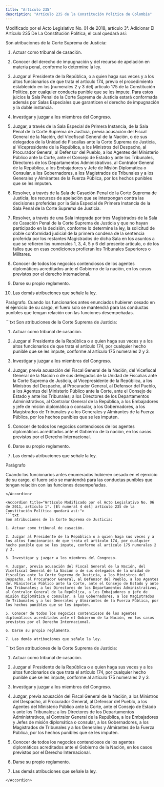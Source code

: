 ```yaml
---
title: "Artículo 235"
description: "Artículo 235 de la Constitución Política de Colombia"
---
```


<Warning>Modificado por el Acto Legislativo No. 01 de 2018, artículo 3°. Adicionar El Artículo 235 De La Constitución Política, el cual quedará así: </Warning>

Son atribuciones de la Corte Suprema de Justicia: 

1. Actuar como tribunal de casación. 

2. Conocer del derecho de impugnación y del recurso de apelación en materia penal, conforme lo determine la ley. 

3. Juzgar al Presidente de la República, o a quien haga sus veces y a los altos funcionarios de que trata el artículo 174, previo el procedimiento establecido en los [numerales 2 y 3 del] artículo 175 de la Constitución Política, por cualquier conducta punible que se les impute. Para estos juicios la Sala Penal de la Corte Suprema de Justicia estará conformada además por Salas Especiales que garanticen el derecho de impugnación y la doble instancia. 

4. Investigar y juzgar a los miembros del Congreso. 

5. Juzgar, a través de la Sala Especial de Primera Instancia, de la Sala Penal de la Corte Suprema de Justicia, previa acusación del Fiscal General de la Nación, del Vicefiscal General de la Nación, o de sus delegados de la Unidad de Fiscalías ante la Corte Suprema de Justicia, al Vicepresidente de la República, a los Ministros del Despacho, al Procurador General, al Defensor del Pueblo, a los Agentes del Ministerio Público ante la Corte, ante el Consejo de Estado y ante los Tribunales, Directores de los Departamentos Administrativos, al Contralor General de la República, a los Embajadores y Jefe de Misión Diplomática o Consular, a los Gobernadores, a los Magistrados de Tribunales y a los Generales y Almirantes de la Fuerza Pública, por los hechos punibles que se les imputen. 

6. Resolver, a través de la Sala de Casación Penal de la Corte Suprema de Justicia, los recursos de apelación que se interpongan contra las decisiones proferidas por la Sala Especial de Primera Instancia de la Sala Penal de la Corte Suprema de Justicia. 

7. Resolver, a través de una Sala integrada por tres Magistrados de la Sala de Casación Penal de la Corte Suprema de Justicia y que no hayan participado en la decisión, conforme lo determine la ley, la solicitud de doble conformidad judicial de la primera condena de la sentencia proferida por los restantes Magistrados de dicha Sala en los asuntos a que se refieren los numerales 1, 3, 4, 5 y 6 del presente artículo, o de los fallos que en esas condiciones profieran los Tribunales Superiores o Militares. 

8. Conocer de todos los negocios contenciosos de los agentes diplomáticos acreditados ante el Gobierno de la nación, en los casos previstos por el derecho internacional. 

9. Darse su propio reglamento. 

10. Las demás atribuciones que señale la ley. 

Parágrafo. Cuando los funcionarios antes enunciados hubieren cesado en el ejercicio de su cargo, el fuero solo se mantendrá para las conductas punibles que tengan relación con las funciones desempeñadas. 

<Accordion title="Artículo Modificado por el Acto Legislativo No. 02 de 2015, artículo 13°. El [numeral 4 del] artículo 235 de la Constitución Política quedará así:">
```txt
Son atribuciones de la Corte Suprema de Justicia:

1. Actuar como tribunal de casación.

2. Juzgar al Presidente de la República o a quien haga sus veces y a
los altos funcionarios de que trata el artículo 174, por cualquier
hecho punible que se les impute, conforme al artículo 175 numerales 2
y 3.

3. Investigar y juzgar a los miembros del Congreso.

4. Juzgar, previa acusación del Fiscal General de la Nación, del
Vicefiscal General de la Nación o de sus delegados de la Unidad de
Fiscalías ante la Corte Suprema de Justicia, al Vicepresidente de la
República, a los Ministros del Despacho, al Procurador General, al
Defensor del Pueblo, a los Agentes del Ministerio Público ante la
Corte, ante el Consejo de Estado y ante los Tribunales; a los
Directores de los Departamentos Administrativos, al Contralor General
de la República, a los Embajadores y jefe de misión diplomática o
consular, a los Gobernadores, a los Magistrados de Tribunales y a los
Generales y Almirantes de la Fuerza Pública, por los hechos punibles
que se les imputen.

5. Conocer de todos los negocios contenciosos de los agentes
diplomáticos acreditados ante el Gobierno de la nación, en los casos
previstos por el Derecho Internacional.

6. Darse su propio reglamento.

7. Las demás atribuciones que señale la ley.

Parágrafo

Cuando los funcionarios antes enumerados hubieren cesado en el
ejercicio de su cargo, el fuero solo se mantendrá para las conductas
punibles que tengan relación con las funciones desempeñadas.

```
</Accordion>

<Accordion title="Artículo Modificado por el Acto Legislativo No. 06 de 2011, artículo 1°. [El numeral 4 del] artículo 235 de la Constitución Política quedará así:">
```txt
Son atribuciones de la Corte Suprema de Justicia:

1. Actuar como tribunal de casación.

2. Juzgar al Presidente de la República o a quien haga sus veces y a
los altos funcionarios de que trata el artículo 174, por cualquier
hecho punible que se les impute, conforme al artículo 175 numerales 2
y 3.

3. Investigar y juzgar a los miembros del Congreso.

4. Juzgar, previa acusación del Fiscal General de la Nación, del
Vicefiscal General de la Nación o de sus delegados de la unidad de
fiscalías ante la Corte Suprema de Justicia, a los Ministros del
Despacho, al Procurador General, al Defensor del Pueblo, a los Agentes
del Ministerio Público ante la Corte, ante el Consejo de Estado y ante
los Tribunales; a los Directores de los Departamentos Administrativos,
al Contralor General de la República, a los Embajadores y jefe de
misión diplomática o consular, a los Gobernadores, a los Magistrados
de Tribunales y a los Generales y Almirantes de la Fuerza Pública, por
los hechos punibles que se les imputen.

5. Conocer de todos los negocios contenciosos de los agentes
diplomáticos acreditados ante el Gobierno de la Nación, en los casos
previstos por el Derecho Internacional.

6. Darse su propio reglamento.

7. Las demás atribuciones que señale la ley.
```
</Accordion>

<Accordion title="Artículo original antes de la modificación:">
```txt
Son atribuciones de la Corte Suprema de Justicia:

1. Actuar como tribunal de casación.

2. Juzgar al Presidente de la República o a quien haga sus veces y a
los altos funcionarios de que trata el artículo 174, por cualquier
hecho punible que se les impute, conforme al artículo 175 numerales 2
y 3.

3. Investigar y juzgar a los miembros del Congreso.

4. Juzgar, previa acusación del Fiscal General de la Nación, a los
Ministros del Despacho, al Procurador General, al Defensor del Pueblo,
a los Agentes del Ministerio Público ante la Corte, ante el Consejo de
Estado y ante los Tribunales; a los Directores de los Departamentos
Administrativos, al Contralor General de la República, a los
Embajadores y Jefes de misión diplomática o consular, a los
Gobernadores, a los Magistrados de Tribunales y a los Generales y
Almirantes de la Fuerza Pública, por los hechos punibles que se les
imputen.

5. Conocer de todos los negocios contenciosos de los agentes
diplomáticos acreditados ante el Gobierno de la Nación, en los casos
previstos por el Derecho Internacional.

6. Darse su propio reglamento.

7. Las demás atribuciones que señale la ley.
```
</Accordion>
